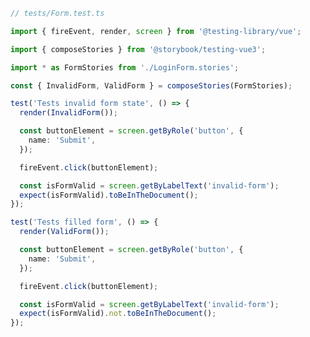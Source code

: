 ```ts
// tests/Form.test.ts

import { fireEvent, render, screen } from '@testing-library/vue';

import { composeStories } from '@storybook/testing-vue3';

import * as FormStories from './LoginForm.stories';

const { InvalidForm, ValidForm } = composeStories(FormStories);

test('Tests invalid form state', () => {
  render(InvalidForm());

  const buttonElement = screen.getByRole('button', {
    name: 'Submit',
  });

  fireEvent.click(buttonElement);

  const isFormValid = screen.getByLabelText('invalid-form');
  expect(isFormValid).toBeInTheDocument();
});

test('Tests filled form', () => {
  render(ValidForm());

  const buttonElement = screen.getByRole('button', {
    name: 'Submit',
  });

  fireEvent.click(buttonElement);

  const isFormValid = screen.getByLabelText('invalid-form');
  expect(isFormValid).not.toBeInTheDocument();
});
```

